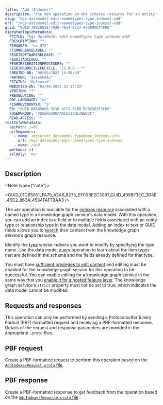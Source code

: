 ```yaml
---
title: "Add (Indexes)"
description: "The Add operation on the indexes resource for an entity type or relationship type allows you to add an index to a field or to multiple fields associated with the type."
slug: "kgs-datamodel-edit-namedtypes-type-indexes-add"
url: "/kgs-datamodel-edit-namedtypes-type-indexes-add"
guid: "GUID-7892988B-492B-4654-B247-070090D44F00"
migratedTopicMetadata:
  FTITLE: "kgs dataModel edit namedTypes type indexes add"
  FDESCRIPTION: ""
  FCHANGES: "no UTE"
  FISHRELEASELABEL: ""
  FESRISOFTWARERELEASE: ""
  FESRITAGCLOUD: ""
  FESRIRECREATIONPROCEDURE: ""
  FESRIPRODUCTLIFECYCLE: "11.0.0 - *"
  CREATED-ON: "09/05/2022 14:55:49"
  FAUTHOR: "avienneau"
  FSTATUS: "Released"
  MODIFIED-ON: "03/06/2022 23:17:32"
  VERSION: "2"
  FRESOLUTION: ""
  DOC-LANGUAGE: "en"
  FISHREVCOUNTER: "5"
  ED: "GUID-DB1B9A08-9210-4171-B1B8-ECB2363F9C65"
  FUSERGROUP: "VUSERGROUPARCGISONLINEDOC"
  READ-ACCESS: ""
restInfoMetadata:
  apiPath: /add
  urlSegments:
    - name: <kgserver_datamodel_typeName_indexes-url>
      url: /kgs-datamodel-edit-namedtypes-type-indexes
    - name: /add
  methods: []
  sslOnly: 'no'
---
```



## Description

<Note type={"note"}>

<GUID_01CB5051_FA79_42A9_8275_EF008F2C3097_GUID_499B73EC_3D4E_46D2_863A_4534FAF79AA3 />

</Note>

The `add`  operation is available for the [indexes resource](/kgs-datamodel-edit-namedtypes-type-indexes) associated with a named type in a knowledge graph service's data model. With this operation, you can add an index to a field or to multiple fields associated with an entity type or relationship type in the data model. Adding an index to text or GUID fields allows you to [search](/kgs-graph-search) their content from the knowledge graph service's graph resource.

Identify the [type](/kgs-datamodel-edit-namedtypes-type) whose indexes you want to modify by specifying the type name. Use the data model [query](/kgs-datamodel-query) operation to learn about the item types that are defined in the schema and the fields already defined for that type.

You must have [sufficient privileges to edit content](https://enterprise.arcgis.com/en/portal/latest/administer/windows/roles.htm) and editing must be enabled for the knowledge graph service for this operation to be successful. You can enable editing for a knowledge graph service in the same way that you [enable it for a hosted feature layer](https://enterprise.arcgis.com/en/portal/latest/use/manage-hosted-feature-layers.htm#ESRI_SECTION1_030A9819DFF7498E9DFCDE6030E5FFBA). The knowledge graph service's `strict`  property must not be set to true, which indicates the data model cannot be modified.

##  Requests and responses

This operation can only be performed by sending a Protocolbuffer Binary Format (PBF)-formatted request and receiving a PBF-formatted response. Details of the request and response parameters are provided in the appropriate `.proto`  files.

## PBF request

Create a PBF-formatted request to perform this operation based on the [`AddIndexesRequest.proto`  file](https://links.esri.com/KGServer_addIndexesRequestProto). 

## PBF response

Create a PBF-formatted response to get feedback from the operation based on the [`AddIndexesResponse.proto`  file](https://links.esri.com/KGServer_addIndexesResponseProto).
